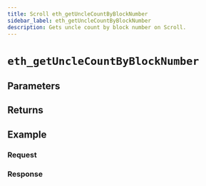 ```yaml
---
title: Scroll eth_getUncleCountByBlockNumber
sidebar_label: eth_getUncleCountByBlockNumber
description: Gets uncle count by block number on Scroll.
---
```




# `eth_getUncleCountByBlockNumber`

<Description />

## Parameters


<Params />

## Returns


<Returns />

## Example


<Example />

### Request


<Request />

### Response


<Response />
